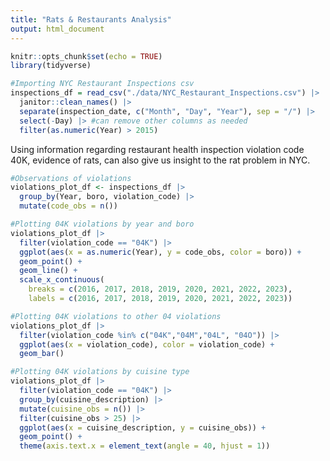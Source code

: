 ```yaml
---
title: "Rats & Restaurants Analysis"
output: html_document
---
```


```r
knitr::opts_chunk$set(echo = TRUE)
library(tidyverse)
```

```r
#Importing NYC Restaurant Inspections csv
inspections_df = read_csv("./data/NYC_Restaurant_Inspections.csv") |>
  janitor::clean_names() |>
  separate(inspection_date, c("Month", "Day", "Year"), sep = "/") |>
  select(-Day) |> #can remove other columns as needed
  filter(as.numeric(Year) > 2015)
```

Using information regarding restaurant health inspection violation code 40K, evidence of rats, can also give us insight to the rat problem in NYC.

```r
#Observations of violations
violations_plot_df <- inspections_df |>
  group_by(Year, boro, violation_code) |>
  mutate(code_obs = n())

#Plotting 04K violations by year and boro
violations_plot_df |>
  filter(violation_code == "04K") |>
  ggplot(aes(x = as.numeric(Year), y = code_obs, color = boro)) +
  geom_point() +
  geom_line() +
  scale_x_continuous(
    breaks = c(2016, 2017, 2018, 2019, 2020, 2021, 2022, 2023), 
    labels = c(2016, 2017, 2018, 2019, 2020, 2021, 2022, 2023))

#Plotting 04K violations to other 04 violations
violations_plot_df |>
  filter(violation_code %in% c("04K","04M","04L", "04O")) |>
  ggplot(aes(x = violation_code), color = violation_code) +
  geom_bar()

#Plotting 04K violations by cuisine type
violations_plot_df |>
  filter(violation_code == "04K") |>
  group_by(cuisine_description) |>
  mutate(cuisine_obs = n()) |>
  filter(cuisine_obs > 25) |>
  ggplot(aes(x = cuisine_description, y = cuisine_obs)) +
  geom_point() +
  theme(axis.text.x = element_text(angle = 40, hjust = 1))
```
